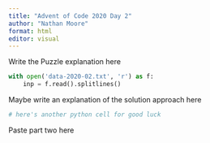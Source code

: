 ```yaml
---
title: "Advent of Code 2020 Day 2"
author: "Nathan Moore"
format: html
editor: visual
---
```


Write the Puzzle explanation here

```python

with open('data-2020-02.txt', 'r') as f:
    inp = f.read().splitlines()

```

Maybe write an explanation of the solution approach here

```python
# here's another python cell for good luck

```

Paste part two here
